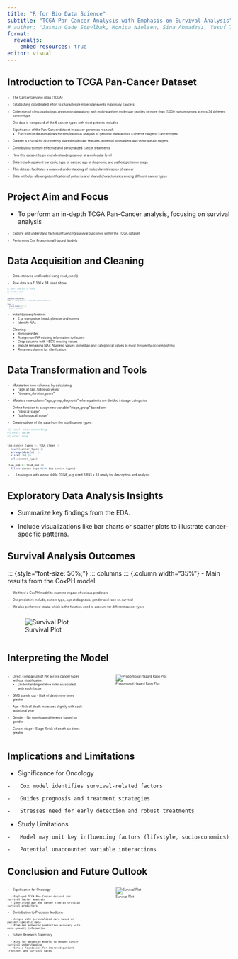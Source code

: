 ```yaml
---
title: "R for Bio Data Science"
subtitle: "TCGA Pan-Cancer Analysis with Emphasis on Survival Analysis"
# author: "Jasmin Gade Støvlbæk, Monica Nielsen, Sina Ahmadzai, Yusuf Tunc"
format:
  revealjs:
    embed-resources: true
editor: visual
---
```


## Introduction to TCGA Pan-Cancer Dataset  
::: {style="font-size: 50%;"}
::: fragment
-   The Cancer Genome Atlas (TCGA)
:::
:::

::: {style="font-size: 50%;"} 
::: fragment
-   Establishing coordinated effort to characterize molecular events in primary cancers
:::
:::

::: {style="font-size: 50%;"}
::: fragment
-   Collection of clinicopathologic annotation data along with multi-platform molecular profiles of more than 11,000 human tumors across 34 different cancer type
:::
:::

::: {style="font-size: 50%;"}
::: fragment
-   Our data is composed of the 6 cancer types with most patients included
:::
:::

::: {style="font-size: 50%;"}
::: fragment
-   Significance of the Pan-Cancer dataset in cancer genomics research
     - Pan-cancer dataset allows for simultaneous analysis of genomic data across a diverse range of cancer types
:::
:::

::: {style="font-size: 50%;"}
::: fragment
-   Dataset is crucial for discovering shared molecular features, potential biomarkers and theurapeutic targets
:::
:::

::: {style="font-size: 50%;"}
::: fragment
-   Contributing to more effective and personalized cancer treatments
:::
:::

::: {style="font-size: 50%;"}
::: fragment
-   How this dataset helps in understanding cancer at a molecular level
:::
:::

::: {style="font-size: 50%;"}
::: fragment
-  Data includes patient bar code, type of cancer, age at diagnosis, and pathologic tumor stage
:::
:::

::: {style="font-size: 50%;"}
::: fragment
-   This dataset facilitates a nuanced understanding of molecular intricacies of cancer
:::
:::

::: {style="font-size: 50%;"}
::: fragment
-   Data set helps allowing identification of patterns and shared characteristics among different cancer types\
:::
:::

## Project Aim and Focus

-   To perform an in-depth TCGA Pan-Cancer analysis, focusing on survival analysis

::: {style="font-size: 50%;"}
::: fragment
-   Explore and understand factors influencing survival outcomes within the TCGA dataset
:::
:::

::: {style="font-size: 50%;"}
::: fragment 
- Performing Cox Proportional Hazard Models 
:::
:::

## Data Acquisition and Cleaning
::: {style="font-size: 50%;"}
::: fragment
-   Data retrieved and loaded using read_excel()
:::
:::

::: {style="font-size: 50%;"}
::: fragment
-   Raw data is a 11.160 x 34 sized tibble:
:::
:::

::: {style="font-size: 30%;"}
::: fragment
```r
#| label: load data to tibble
#| message: false
#| warning: false


library(tidyverse)
TCGA <- read_tsv("./../data/01_dat_load.tsv")

TCGA |> 
  slice_head(n=3) |> 
  knitr::kable()

```
:::
:::

::: {style="font-size: 50%;"}
::: fragment
-   Initial data exploration: 
    -   E.g. using slice_head, glimpse and names
    -   Identify NAs
:::
:::

::: {style="font-size: 50%;"}
::: fragment
-   Cleaning: 
    -   Remove index
    -   Assign non-NA missing information to factors
    -   Drop columns with >80% missing values
    -   Impute remaining NAs: Numeric values to median and categorical values to most frequently occuring string
    -   Rename columns for clarification
:::
:::


## Data Transformation and Tools

::: {style="font-size: 50%;"}
::: fragment
-   Mutate two new columns, by calculating: 
    -   "age_at_last_followup_years"
    -   "disease_duration_years" 
:::
:::

::: {style="font-size: 50%;"}
::: fragment
-   Mutate a new column "age_group_diagnosis" where patients are divided into age categories
:::
:::

::: {style="font-size: 50%;"}
::: fragment
-   Define function to assign new variable "stage_group" based om: 
    -   "clinical_stage"
    -   "pathological_stage" 
:::
:::

::: {style="font-size: 50%;"}
::: fragment
-   Create subset of the data from the top 6 cancer types:
:::
:::


::: {style="font-size: 50%;"}
::: fragment
```r
#| label: show subsetting
#| eval: false
#| echo: true


top_cancer_types <- TCGA_clean |> 
  count(cancer_type) |> 
  arrange(desc(n)) |> 
  slice(1:6) |> 
  pull(cancer_type)

TCGA_aug <- TCGA_aug |> 
  filter(cancer_type %in% top_cancer_types)
```
:::
:::

::: {style="font-size: 50%;"}
::: fragment
-   ... Leaving us with a new tibble TCGA_aug sized 3.893 x 33 ready for description and analysis
:::
:::

## Exploratory Data Analysis Insights

-   Summarize key findings from the EDA.

-   Include visualizations like bar charts or scatter plots to illustrate cancer-specific patterns.

## Survival Analysis Outcomes
::: {style="font-size: 50%;"}
::: columns
::: {.column width="35%"}
-  Main results from the CoxPH model

::: {style="font-size: 50%;"}
:::fragment 
- We fitted a CoxPH model to examine impact of various predictors 
:::
:::

::: {style="font-size: 50%;"}
:::fragment 
- Our predictors include, cancer type, age at diagnosis, gender and race on survival
:::
:::

::: {style="font-size: 50%;"}
:::fragment 
- We also performed strata, which is the function used to account for different cancer types 
:::
:::

::: {.column width="62%"}
![Survival Plot](./../results/05_analysis_1/05_survival_plot.png)
:::


## Interpreting the Model

::: {style="font-size: 50%;"}
::: columns
::: {.column width="35%"}
-   Direct comparison of HR across cancer types without stratification
    -   Understanding relative risks associated with each factor

::: fragment
-   GMB stands out - Risk of death nine times greater
:::

::: fragment
-   Age - Risk of death increases slightly with each additional year
:::

::: fragment
-   Gender - No significant difference based on gender
:::

::: fragment
-   Cancer stage - Stage 4 risk of death six times greater
:::
:::

::: {.column width="3%"}
:::

::: {.column width="62%"}
![Proportional Hazard Ratio Plot](./../results/05_analysis_1/05_hazardR_plot.png){fig-align="right"}
:::
:::
:::

## Implications and Limitations

-   Significance for Oncology

::: fragment
```         
-   Cox model identifies survival-related factors
```
:::

::: fragment
```         
-   Guides prognosis and treatment strategies
```
:::

::: fragment
```         
-   Stresses need for early detection and robust treatments
```
:::

::: fragment
-   Study Limitations
:::

::: fragment
```         
-   Model may omit key influencing factors (lifestyle, socioeconomics)
```
:::

::: fragment
```         
-   Potential unaccounted variable interactions
```
:::

## Conclusion and Future Outlook

::: {style="font-size: 50%;"}
::: columns
::: {.column width="35%"}
-   Significance for Oncology

::: fragment
```         
  - Employed TCGA Pan-Cancer dataset for survival factor analysis
  - Identified age and cancer type as critical survival predictors
```
:::

::: fragment
-   Contribution to Precision Medicine
:::

::: fragment
```         
  - Aligns with personalized care based on patient-specific data
  - Promises enhanced predictive accuracy with more genomic information
```
:::

::: fragment
-   Future Research Trajectory
:::

::: fragment
```         
  - Aims for advanced models to deepen cancer survival understanding
  - Sets a foundation for improved patient treatment and survival rates
```
:::
:::

::: {.column width="3%"}
:::

::: {.column width="62%"}
![Survival Plot](./../results/05_analysis_1/05_survival_plot.png)
:::
:::
:::
